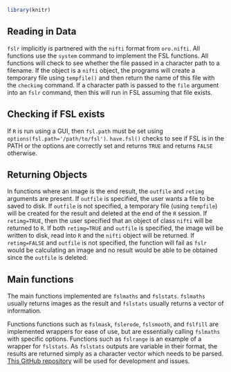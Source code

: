 <!--
%\VignetteEngine{knitr::knitr}
%\VignetteIndexEntry{An R Markdown Vignette with knitr}
-->
```r
library(knitr)
```

## Reading in Data
`fslr` implicitly is partnered with the `nifti` format from `oro.nifti`.  All functions use the `system` command to implement the FSL functions. All functions will check to see whether the file passed in a character path to a filename.  If the object is a `nifti` object, the programs will create a temporary file using `tempfile()` and then return the name of this file with the `checkimg` command.  If a character path is passed to the `file` argument into an `fslr` command, then this will run in FSL assuming that file exists.  


## Checking if FSL exists

If `R` is run using a GUI, then `fsl.path` must be set using `options(fsl.path='/path/to/fsl')`.  `have.fsl()` checks to see if FSL is in the PATH or the options are correctly set and returns `TRUE` and returns `FALSE` otherwise.

## Returning Objects
In functions where an image is the end result, the `outfile` and `retimg` arguments are present.  If `outfile` is specified, the user wants a file to be saved to disk.  If `outfile` is not specified, a temporary file (using `tempfile`) will be created for the result and deleted at the end of the `R` session.  If `retimg=TRUE`, then the user specified that an object of class `nifti` will be returned to `R`.  If both `retimg=TRUE` and `outfile` is specified, the image will be written to disk, read into `R` and the `nifti` object will be returned.  If `retimg=FALSE` and `outfile` is not specified, the function will fail as `fslr` would be calculating an image and no result would be able to be obtained since the `outfile` is deleted.

## Main functions
The main functions implemented are `fslmaths` and `fslstats`.  `fslmaths` usually returns images as the result and `fslstats` usually returns a vector of information.

Functions functions such as `fslmask`, `fslerode`, `fslsmooth`, and `fslfill` are implemented wrappers for ease of use, but are essentially calling `fslmaths` with specific options.  Functions such as `fslrange` is an example of a wrapper for `fslstats`.  As `fslstats` outputs are variable in their format, the results are returned simply as a character vector which needs to be parsed.  [This GitHub repository](https://github.com/muschellij2/fslr) will be used for development and issues. 





